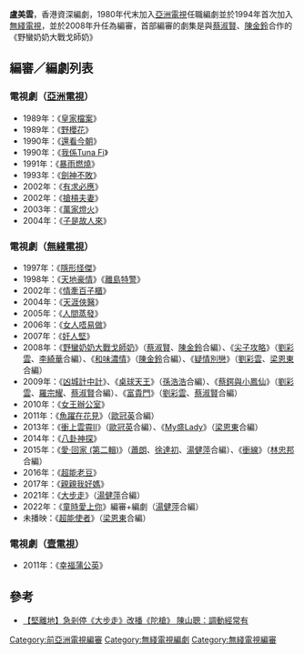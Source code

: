 '''盧美雲'''，香港資深編劇，1980年代末加入[[亞洲電視|亞洲電視]]任職編劇並於1994年首次加入[[無綫電視|無綫電視]]，並於2008年升任為編審，首部編審的劇集是與[[蔡淑賢|蔡淑賢]]、[[陳金鈴|陳金鈴]]合作的《野蠻奶奶大戰戈師奶》
==編審／編劇列表==
===電視劇（[[亞洲電視|亞洲電視]]）===
*1989年：《[[皇家檔案|皇家檔案]]》 
*1989年：《[[野櫻花|野櫻花]]》
*1990年：《[[還看今朝|還看今朝]]》
*1990年：《[[我係Tuna_Fi|我係Tuna Fi]]》
*1991年：《[[暴雨燃燒|暴雨燃燒]]》
*1993年：《[[劍神不敗|劍神不敗]]》
*2002年：《[[有求必應_(電視劇)|有求必應]]》
*2002年：《[[搶槓夫妻|搶槓夫妻]]》
*2003年：《[[萬家燈火_(電視劇)|萬家燈火]]》
*2004年：《[[子是故人來|子是故人來]]》

===電視劇（[[無綫電視|無綫電視]]）===
*1997年：《[[隱形怪傑|隱形怪傑]]》
*1998年：《[[天地豪情|天地豪情]]》《[[離島特警|離島特警]]》
*2002年：《[[情牽百子櫃|情牽百子櫃]]》
*2004年：《[[天涯俠醫|天涯俠醫]]》
*2005年：《[[人間蒸發_(電視劇)|人間蒸發]]》
*2006年：《[[女人唔易做|女人唔易做]]》
*2007年：《[[奸人堅|奸人堅]]》
*2008年：《[[野蠻奶奶大戰戈師奶|野蠻奶奶大戰戈師奶]]》（[[蔡淑賢|蔡淑賢]]、[[陳金鈴|陳金鈴]]合編）、《[[尖子攻略|尖子攻略]]》（[[劉彩雲|劉彩雲]]、[[李綺華|李綺華]]合編）、《[[和味濃情|和味濃情]]》（[[陳金鈴|陳金鈴]]合編）、《[[疑情別戀|疑情別戀]]》（[[劉彩雲|劉彩雲]]、[[梁恩東|梁恩東]]合編）
*2009年：《[[凶城計中計|凶城計中計]]》、《[[桌球天王|桌球天王]]》（[[孫浩浩|孫浩浩]]合編）、《[[蔡鍔與小鳳仙|蔡鍔與小鳳仙]]》（[[劉彩雲|劉彩雲]]、[[羅宗耀|羅宗耀]]、[[蔡淑賢|蔡淑賢]]合編）、《[[富貴門|富貴門]]》（[[劉彩雲|劉彩雲]]、[[蔡淑賢|蔡淑賢]]合編）
*2010年：《[[女王辦公室|女王辦公室]]》
*2011年：《[[魚躍在花見|魚躍在花見]]》（[[歐冠英|歐冠英]]合編）
*2013年：《[[衝上雲霄II|衝上雲霄II]]》（[[歐冠英|歐冠英]]合編）、《[[My盛Lady|My盛Lady]]》（[[梁恩東|梁恩東]]合編）
*2014年：《[[八卦神探|八卦神探]]》
*2015年：《[[愛·回家_(第二輯)|愛·回家 (第二輯)]]》（[[蕭朗|蕭朗]]、[[徐達初|徐達初]]、[[湯健萍|湯健萍]]合編）、《[[衝線|衝線]]》（[[林忠邦|林忠邦]]合編） 
*2016年：《[[超能老豆|超能老豆]]》 
*2017年：《[[親親我好媽|親親我好媽]]》
*2021年：《[[大步走|大步走]]》（[[湯健萍|湯健萍]]合編）
*2022年：《[[童時愛上你|童時愛上你]]》編審+編劇（[[湯健萍|湯健萍]]合編）
*未播映：《[[超能使者|超能使者]]》（[[梁恩東|梁恩東]]合編）

===電視劇（[[壹電視|壹電視]]）===
*2011年：《[[幸福蒲公英|幸福蒲公英]]》

==參考==
*[https://www.sina.com.hk/news/article/20210122/0/3/53/%E5%A0%85%E9%9B%A2%E5%9C%B0-%E6%80%A5%E5%89%8E%E5%81%9C-%E5%A4%A7%E6%AD%A5%E8%B5%B0-%E6%94%B9%E6%92%AD-%E9%99%80%E6%A7%8D-%E9%99%B3%E5%B1%B1%E8%81%B0-%E8%AA%BF%E5%8B%95%E7%B6%93%E5%B8%B8%E6%9C%89-12643878.html   【堅離地】急剎停《大步走》改播《陀槍》  陳山聰：調動經常有] {{Wayback|url=https://www.sina.com.hk/news/article/20210122/0/3/53/%E5%A0%85%E9%9B%A2%E5%9C%B0-%E6%80%A5%E5%89%8E%E5%81%9C-%E5%A4%A7%E6%AD%A5%E8%B5%B0-%E6%94%B9%E6%92%AD-%E9%99%80%E6%A7%8D-%E9%99%B3%E5%B1%B1%E8%81%B0-%E8%AA%BF%E5%8B%95%E7%B6%93%E5%B8%B8%E6%9C%89-12643878.html |date=20210225111158 }}
{{無綫電視劇集編審}}
[[Category:前亞洲電視編審|Category:前亞洲電視編審]]
[[Category:無綫電視編劇|Category:無綫電視編劇]]
[[Category:無綫電視編審|Category:無綫電視編審]]